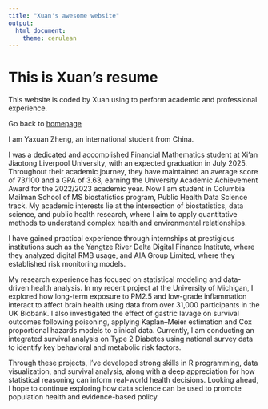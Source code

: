 ```yaml
---
title: "Xuan's awesome website"
output: 
  html_document:
    theme: cerulean
---
```


# This is Xuan's resume
This website is coded by Xuan using to perform academic and professional experience.

Go back to [homepage](index.html)

I am Yaxuan Zheng, an international student from China. 

I was a dedicated and accomplished Financial Mathematics student at Xi'an Jiaotong Liverpool University, with an expected graduation in July 2025. Throughout their academic journey, they have maintained an average score of 73/100 and a GPA of 3.63, earning the University Academic Achievement Award for the 2022/2023 academic year. 
Now I am student in Columbia Mailman School of MS biostatistics program, Public Health Data Science track. 
My academic interests lie at the intersection of biostatistics, data science, and public health research, where I aim to apply quantitative methods to understand complex health and environmental relationships.

I have gained practical experience through internships at prestigious institutions such as the Yangtze River Delta Digital Finance Institute, where they analyzed digital RMB usage, and AIA Group Limited, where they established risk monitoring models. 

My research experience has focused on statistical modeling and data-driven health analysis. In my recent project at the University of Michigan, I explored how long-term exposure to PM2.5 and low-grade inflammation interact to affect brain health using data from over 31,000 participants in the UK Biobank. I also investigated the effect of gastric lavage on survival outcomes following poisoning, applying Kaplan–Meier estimation and Cox proportional hazards models to clinical data. Currently, I am conducting an integrated survival analysis on Type 2 Diabetes using national survey data to identify key behavioral and metabolic risk factors.

Through these projects, I’ve developed strong skills in R programming, data visualization, and survival analysis, along with a deep appreciation for how statistical reasoning can inform real-world health decisions. Looking ahead, I hope to continue exploring how data science can be used to promote population health and evidence-based policy.